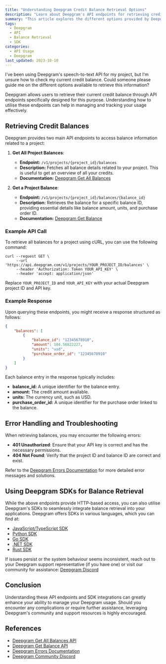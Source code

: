 ```yaml
---
title: "Understanding Deepgram Credit Balance Retrieval Options"
description: "Learn about Deepgram's API endpoints for retrieving credit balance details."
summary: "This article explores the different options provided by Deepgram's API to retrieve credit balance information for your projects. It covers the 'Get All Project Balances' and 'Get a Project Balance' endpoints, explaining their purposes, usage, and relevant documentation links."
tags:
  - Deepgram
  - API
  - Balance Retrieval
  - SDK
categories:
  - API Usage
  - Deepgram
last_updated: 2023-10-10
---
```


<CommunityQuestion>I've been using Deepgram's speech-to-text API for my project, but I'm unsure how to check my current credit balance. Could someone please guide me on the different options available to retrieve this information?</CommunityQuestion>

Deepgram allows users to retrieve their current credit balance through API endpoints specifically designed for this purpose. Understanding how to utilise these endpoints can help in managing and tracking your usage effectively.

## Retrieving Credit Balances

Deepgram provides two main API endpoints to access balance information related to a project:

1. **Get All Project Balances**:
   - **Endpoint:** `/v1/projects/{project_id}/balances`
   - **Description:** Fetches all balance details related to your project. This is useful to get an overview of all your credits.
   - **Documentation:** [Deepgram Get All Balances](/reference/get-all-balances)

2. **Get a Project Balance**:
   - **Endpoint:** `/v1/projects/{project_id}/balances/{balance_id}`
   - **Description:** Retrieves the balance for a specific balance ID, providing essential details like balance amount, units, and purchase order ID.
   - **Documentation:** [Deepgram Get Balance](/reference/get-balance)

### Example API Call

To retrieve all balances for a project using cURL, you can use the following command:

```shell
curl --request GET \
     --url 'https://api.deepgram.com/v1/projects/YOUR_PROJECT_ID/balances' \
     --header 'Authorization: Token YOUR_API_KEY' \
     --header 'accept: application/json'
```

Replace `YOUR_PROJECT_ID` and `YOUR_API_KEY` with your actual Deepgram project ID and API key.

### Example Response

Upon querying these endpoints, you might receive a response structured as follows:

```json
{
    "balances": [
        {
            "balance_id": "12345678910",
            "amount": 104.56822227,
            "units": "usd",
            "purchase_order_id": "12345678910"
        }
    ]
}
```

Each balance entry in the response typically includes:
- **balance_id:** A unique identifier for the balance entry.
- **amount:** The credit amount available.
- **units:** The currency unit, such as USD.
- **purchase_order_id:** A unique identifier for the purchase order linked to the balance.

## Error Handling and Troubleshooting

When retrieving balances, you may encounter the following errors:

- **401 Unauthorized**: Ensure that your API key is correct and has the necessary permissions.
- **404 Not Found**: Verify that the project ID and balance ID are correct and exist.

Refer to the [Deepgram Errors Documentation](/docs/errors) for more detailed error messages and solutions.

## Using Deepgram SDKs for Balance Retrieval

While the above endpoints provide HTTP-based access, you can also utilise Deepgram's SDKs to seamlessly integrate balance retrieval into your applications. Deepgram offers SDKs in various languages, which you can find at:
- [JavaScript/TypeScript SDK](https://github.com/deepgram/deepgram-js-sdk)
- [Python SDK](https://github.com/deepgram/deepgram-python-sdk)
- [Go SDK](https://github.com/deepgram/deepgram-go-sdk)
- [.NET SDK](https://github.com/deepgram/deepgram-dotnet-sdk)
- [Rust SDK](https://github.com/deepgram/deepgram-rust-sdk)

If issues persist or the system behaviour seems inconsistent, reach out to your Deepgram support representative (if you have one) or visit our community for assistance: [Deepgram Discord](https://discord.gg/deepgram)

## Conclusion

Understanding these API endpoints and SDK integrations can greatly enhance your ability to manage your Deepgram usage. Should you encounter any complications or require further assistance, leveraging Deepgram's community and support resources is highly encouraged.

## References

- [Deepgram Get All Balances API](/reference/get-all-balances)
- [Deepgram Get Balance API](/reference/get-balance)
- [Deepgram Errors Documentation](/docs/errors)
- [Deepgram Community Discord](https://discord.gg/deepgram)